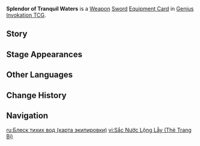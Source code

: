 {{About|the [[Genius Invokation TCG]] Equipment Card|the [[Sword]]|Splendor of Tranquil Waters}}
{{Genius Invokation TCG Infobox
|title     = Splendor of Tranquil Waters
|id        = 311508
|image     = Splendor of Tranquil Waters Equipment Card.png
|type      = Equipment Card
|group     = Weapon;Sword
|effect    = '''After your characters take DMG or are healed:''' This card gains 1 '''Lakelight''' point.<br>'''When this character uses a Normal Attack:''' If you have already accumulated 12 '''Lakelight''' points, consume 12 points, and this Skill costs 2 less '''Unaligned Element''', deals +1 DMG, and heals the equipping character for 1 HP (once per Round).
|matching  = 2
|source1   = {{Sold By}}
}}
'''Splendor of Tranquil Waters''' is a [[Weapon Card|Weapon]] [[Sword Card|Sword]] [[Equipment Card]] in [[Genius Invokation TCG]].

==Story==
{{Description|"...On a morning clear as the light reflected on the lake, the Mistress of Many Waters was moved by that pained plea.<br>And so the kindly goddess granted her wish and gave her blessing to the journey ahead.<br>For the Mistress of Many Waters knew that a fair judgment was the greatest leniency one could give a selfless soul.<br>And perhaps that is why that noble verdict dyed fate in its colors."|title=Dawn and Dusk by the Lake: Splendor of Tranquil Waters}}

==Stage Appearances==
{{Genius Invokation TCG Stage Appearances}}

==Other Languages==
{{Other Languages|Transclude=Splendor of Tranquil Waters;1#0}}

==Change History==
{{Change History|4.7}}

==Navigation==
{{Genius Invokation TCG Navbox|Equipment Card}}

[[ru:Блеск тихих вод (карта экипировки)]]
[[vi:Sắc Nước Lộng Lẫy (Thẻ Trang Bị)]]